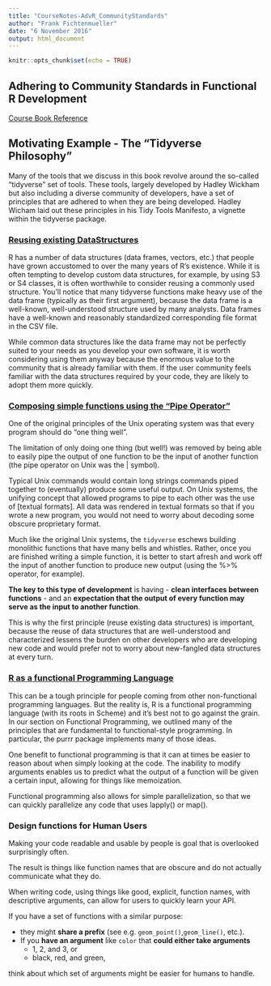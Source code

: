 ```yaml
---
title: "CourseNotes-AdvR_CommunityStandards"
author: "Frank Fichtenmueller"
date: "6 November 2016"
output: html_document
---
```


```r
knitr::opts_chunk$set(echo = TRUE)
```

## Adhering to Community Standards in Functional R Development
[Course Book Reference](http://rdpeng.github.io/RProgDA/gaining-your-tidyverse-citizenship.html)

## Motivating Example - The "Tidyverse Philosophy"

Many of the tools that we discuss in this book revolve around the so-called “tidyverse” set of tools. These tools, largely developed by Hadley Wickham but also including a diverse community of developers, have a set of principles that are adhered to when they are being developed. Hadley Wicham laid out these principles in his Tidy Tools Manifesto, a vignette within the tidyverse package.

### [Reusing existing DataStructures](http://rdpeng.github.io/RProgDA/gaining-your-tidyverse-citizenship.html#reuse-existing-data-structures)

R has a number of data structures (data frames, vectors, etc.) that people have grown accustomed to over the many years of R’s existence. While it is often tempting to develop custom data structures, for example, by using S3 or S4 classes, it is often worthwhile to consider reusing a commonly used structure. You’ll notice that many tidyverse functions make heavy use of the data frame (typically as their first argument), because the data frame is a well-known, well-understood structure used by many analysts. Data frames have a well-known and reasonably standardized corresponding file format in the CSV file.

While common data structures like the data frame may not be perfectly suited to your needs as you develop your own software, it is worth considering using them anyway because the enormous value to the community that is already familiar with them. If the user community feels familiar with the data structures required by your code, they are likely to adopt them more quickly.

### [Composing simple functions using the "Pipe Operator"](http://rdpeng.github.io/RProgDA/gaining-your-tidyverse-citizenship.html#compose-simple-functions-with-the-pipe)

One of the original principles of the Unix operating system was that every program should do “one thing well”. 

The limitation of only doing one thing (but well!) was removed by being able to easily pipe the output of one function to be the input of another function (the pipe operator on Unix was the | symbol). 

Typical Unix commands would contain long strings commands piped together to (eventually) produce some useful output. On Unix systems, the unifying concept that allowed programs to pipe to each other was the use of [textual formats]. All data was rendered in textual formats so that if you wrote a new program, you would not need to worry about decoding some obscure proprietary format.

Much like the original Unix systems, the `tidyverse` eschews building monolithic functions that have many bells and whistles. Rather, once you are finished writing a simple function, it is better to start afresh and work off the input of another function to produce new output (using the %>% operator, for example). 

**The key to this type of development** is having 
- **clean interfaces between functions** 
- and an **expectation that the output of every function may serve as the input to another function**. 

This is why the first principle (reuse existing data structures) is important, because the reuse of data structures that are well-understood and characterized lessens the burden on other developers who are developing new code and would prefer not to worry about new-fangled data structures at every turn.

### [R as a functional Programming Language](http://rdpeng.github.io/RProgDA/gaining-your-tidyverse-citizenship.html#embrace-functional-programming)
This can be a tough principle for people coming from other non-functional programming languages. But the reality is, R is a functional programming language (with its roots in Scheme) and it’s best not to go against the grain. In our section on Functional Programming, we outlined many of the principles that are fundamental to functional-style programming. In particular, the purrr package implements many of those ideas.

One benefit to functional programming is that it can at times be easier to reason about when simply looking at the code. 
The inability to modify arguments enables us to predict what the output of a function will be given a certain input, allowing for things like memoization. 

Functional programming also allows for simple parallelization, so that we can quickly parallelize any code that uses lapply() or map().

### Design functions for Human Users

Making your code readable and usable by people is goal that is overlooked surprisingly often. 

The result is things like function names that are obscure and do not actually communicate what they do. 

When writing code, using things like good, explicit, function names, with descriptive arguments, can allow for users to quickly learn your API. 

If you have a set of functions with a similar purpose:

- they might **share a prefix** (see e.g. `geom_point()`,`geom_line()`, etc.). 
- If you **have an argument** like `color` that **could either take arguments**
  - 1, 2, and 3, or 
  - black, red, and green, 
  
think about which set of arguments might be easier for humans to handle.